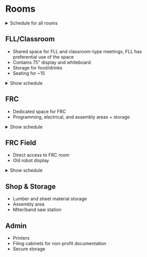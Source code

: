 
# Rooms

<details>
  <summary>Schedule for all rooms</summary>
  <div>
    <Calendar
      noTitle
      noTimeZone
      noCalList
      noTabs
      noPrint
      calendars={[
        // FLL/Classroom
        {
          src: "c_1885006p6g54ohr5gi57n1afr9no6@resource.calendar.google.com",
          color: CalColor.Red,
        },
        // FTC
        {
          src: "c_188fkbg3pl9qcguslqp0uok8gs0ha@resource.calendar.google.com",
          color: CalColor.Orange,
        },
        // FRC
        {
          src: "c_188as3rdu5d4ag9jjbnkb0b4aksb2@resource.calendar.google.com",
          color: CalColor.StandardBlue,
        },
        // FRC Field
        {
          src: "c_188fjdhatka1mg8enl1gp028flrk2@resource.calendar.google.com",
          color: CalColor.Green,
        },
      ]}
    />
  </div>
</details>

## FLL/Classroom

- Shared space for FLL and classroom-type meetings, FLL has preferential use of the space
- Contains 75" display and whiteboard
- Storage for food/drinks
- Seating for ~15

<details>
  <summary>Show schedule</summary>
  <div>
    <Calendar
      noTitle
      noTimeZone
      noCalList
      noTabs
      noPrint
      calendars={[
        {
          src: "c_1885006p6g54ohr5gi57n1afr9no6@resource.calendar.google.com",
          color: CalColor.Red,
        },
      ]}
    />
  </div>
</details>

## FRC

- Dedicated space for FRC
- Programming, electrical, and assembly areas + storage

<details>
  <summary>Show schedule</summary>
  <div>
    <Calendar
      noTitle
      noTimeZone
      noCalList
      noTabs
      noPrint
      calendars={[
        {
          src: "c_188as3rdu5d4ag9jjbnkb0b4aksb2@resource.calendar.google.com",
          color: CalColor.StandardBlue,
        },
      ]}
    />
  </div>
</details>

## FRC Field

- Direct access to FRC room
- Old robot display

<details>
  <summary>Show schedule</summary>
  <div>
    <Calendar
      noTitle
      noTimeZone
      noCalList
      noTabs
      noPrint
      calendars={[
        {
          src: "c_188fjdhatka1mg8enl1gp028flrk2@resource.calendar.google.com",
          color: CalColor.Green,
        },
      ]}
    />
  </div>
</details>

## Shop & Storage

- Lumber and sheet material storage
- Assembly area
- Miter/band saw station

## Admin

- Printers
- Filing cabinets for non-profit documentation
- Secure storage
